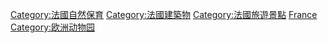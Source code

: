 [[Category:法國自然保育|Category:法國自然保育]]
[[Category:法國建築物|Category:法國建築物]]
[[Category:法國旅遊景點|Category:法國旅遊景點]]
[[Category:各國動物園|France]]
[[Category:欧洲动物园|Category:欧洲动物园]]